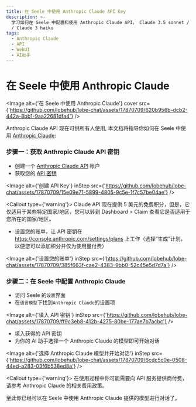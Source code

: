 ```yaml
---
title: 在 Seele 中使用 Anthropic Claude API Key
description: >-
  学习如何在 Seele 中配置和使用 Anthropic Claude API， Claude 3.5 sonnet / Claude 3 Opus
  / Claude 3 haiku
tags:
  - Anthropic Claude
  - API
  - WebUI
  - AI助手
---
```


# 在 Seele 中使用 Anthropic Claude

<Image
  alt={'在 Seele 中使用 Anthropic Claude'}
  cover
  src={'https://github.com/lobehub/lobe-chat/assets/17870709/620b956b-dcb2-442a-8bb1-9aa22681dfa4'}
/>

Anthropic Claude API 现在可供所有人使用, 本文档将指导你如何在 Seele 中使用 [Anthropic Claude](https://www.anthropic.com/api):

<Steps>

### 步骤一：获取 Anthropic Claude API 密钥

- 创建一个 [Anthropic Claude API](https://www.anthropic.com/api) 帐户
- 获取您的 [API 密钥](https://console.anthropic.com/settings/keys)

<Image
  alt={'创建 API Key'}
  inStep
  src={'https://github.com/lobehub/lobe-chat/assets/17870709/15e09e71-5899-4805-9c5e-1f7c57be04ae'}
/>

<Callout type={'warning'}>
  Claude API 现在提供 5 美元的免费积分，但是，它仅适用于某些特定国家/地区，您可以转到 Dashboard >
  Claim 查看它是否适用于您所在的国家/地区。
</Callout>

- 设置您的账单，让 API 密钥在 https://console.anthropic.com/settings/plans 上工作（选择“生成”计划，以便您可以添加积分并仅为使用量付费）

<Image
  alt={'设置您的账单'}
  inStep
  src={'https://github.com/lobehub/lobe-chat/assets/17870709/385f663f-cae2-4383-9bb0-52c45e5d7d7a'}
/>

### 步骤二：在 Seele 中配置 Anthropic Claude

- 访问 Seele 的`设置`界面
- 在`语言模型`下找到`Anthropic Claude`的设置项

<Image
  alt={'填入 API 密钥'}
  inStep
  src={'https://github.com/lobehub/lobe-chat/assets/17870709/ff9c3eb8-412b-4275-80be-177ae7b7acbc'}
/>

- 填入获得的 API 密钥
- 为你的 AI 助手选择一个 Anthropic Claude 的模型即可开始对话

<Image
  alt={'选择 Anthropic Claude 模型并开始对话'}
  inStep
  src={'https://github.com/lobehub/lobe-chat/assets/17870709/6cdc5c0e-0508-44ed-a283-03f6b538ed8a'}
/>

<Callout type={'warning'}>
  在使用过程中你可能需要向 API 服务提供商付费，请参考 Anthropic Claude 的相关费用政策。
</Callout>

</Steps>

至此你已经可以在 Seele 中使用 Anthropic Claude 提供的模型进行对话了。
